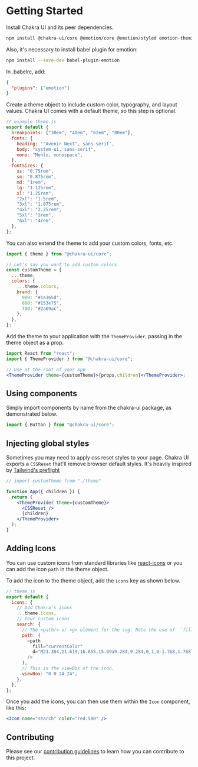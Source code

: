 
<SEO
  title="Getting Started"
  description="Install Chakra UI and its peer dependencies. Create a theme object to include custom color, typography, and layout values.
Chakra UI comes with a default theme, so this step is optional."
/>

# Getting Started

Install Chakra UI and its peer dependencies.

```bash
npm install @chakra-ui/core @emotion/core @emotion/styled emotion-theming
```

Also, it's necessary to install babel plugin for emotion:

```bash
npm install --save-dev babel-plugin-emotion
```

In .babelrc, add:

```json
{
  "plugins": ["emotion"]
}
```

Create a theme object to include custom color, typography, and layout values.
Chakra UI comes with a default theme, so this step is optional.

```js
// example theme.js
export default {
  breakpoints: ["30em", "48em", "62em", "80em"],
  fonts: {
    heading: '"Avenir Next", sans-serif',
    body: "system-ui, sans-serif",
    mono: "Menlo, monospace",
  },
  fontSizes: {
    xs: "0.75rem",
    sm: "0.875rem",
    md: "1rem",
    lg: "1.125rem",
    xl: "1.25rem",
    "2xl": "1.5rem",
    "3xl": "1.875rem",
    "4xl": "2.25rem",
    "5xl": "3rem",
    "6xl": "4rem",
  },
};
```

You can also extend the theme to add your custom colors, fonts, etc.

```js
import { theme } from "@chakra-ui/core";

// Let's say you want to add custom colors
const customTheme = {
  ...theme,
  colors: {
    ...theme.colors,
    brand: {
      900: "#1a365d",
      800: "#153e75",
      700: "#2a69ac",
    },
  },
};
```

Add the theme to your application with the `ThemeProvider`, passing in the theme
object as a prop.

```jsx live=false
import React from "react";
import { ThemeProvider } from "@chakra-ui/core";

// Use at the root of your app
<ThemeProvider theme={customTheme}>{props.children}</ThemeProvider>;
```

## Using components

Simply import components by name from the chakra-ui package, as demonstrated
below.

```js
import { Button } from "@chakra-ui/core";
```

## Injecting global styles

Sometimes you may need to apply css reset styles to your page. Chakra UI exports
a `CSSReset` that'll remove browser default styles. It's heavily inspired by
[Tailwind's preflight](https://unpkg.com/tailwindcss@1.1.2/dist/base.css)

```jsx live=false
// import customTheme from "./theme"

function App({ children }) {
  return (
    <ThemeProvider theme={customTheme}>
      <CSSReset />
      {children}
    </ThemeProvider>
  );
}
```

## Adding Icons

You can use custom icons from standard libraries like
[react-icons](https://react-icons.netlify.com) or you can add the icon `path` in
the theme object.

To add the icon to the theme object, add the `icons` key as shown below.

```js
// theme.js
export default {
  icons: {
    // Add Chakra's icons
    ...theme.icons,
    // Your custom icons
    search: {
      // The <path/> or <g> element for the svg. Note the use of  `fill=currentColor`
      path: (
        <path
          fill="currentColor"
          d="M23.384,21.619,16.855,15.09a9.284,9.284,0,1,0-1.768,1.768l6.529,6.529a1.266,1.266,0,0,0,1.768,0A1.251,1.251,0,0,0,23.384,21.619ZM2.75,9.5a6.75,6.75,0,1,1,6.75,6.75A6.758,6.758,0,0,1,2.75,9.5Z"
        />
      ),
      // This is the viewBox of the icon.
      viewBox: "0 0 24 24",
    },
  },
};
```

Once you add the icons, you can then use them within the `Icon` component, like
this;

```jsx live=true
<Icon name="search" color="red.500" />
```

## Contributing

Please see our [contribution guidelines](/contributing) to learn how you can
contribute to this project.
